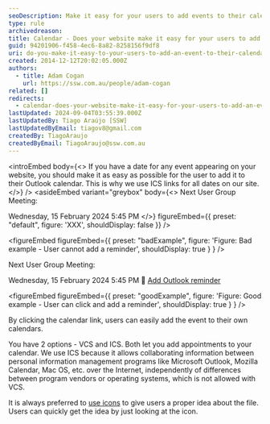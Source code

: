 ```yaml
---
seoDescription: Make it easy for your users to add events to their calendar with ICS links and icons.
type: rule
archivedreason:
title: Calendar - Does your website make it easy for your users to add an event to their calendar?
guid: 94201906-f458-4ec6-8a82-8258156f9df8
uri: do-you-make-it-easy-to-your-users-to-add-an-event-to-their-calendar
created: 2014-12-12T20:02:05.000Z
authors:
  - title: Adam Cogan
    url: https://ssw.com.au/people/adam-cogan
related: []
redirects:
  - calendar-does-your-website-make-it-easy-for-your-users-to-add-an-event-to-their-calendar
lastUpdated: 2024-09-04T03:55:39.000Z
lastUpdatedBy: Tiago Araújo [SSW]
lastUpdatedByEmail: tiagov8@gmail.com
createdBy: TiagoAraujo
createdByEmail: TiagoAraujo@ssw.com.au
---
```


<introEmbed
  body={<>
If you have a date for any event appearing on your website, you should make it as easy as possible for the user to add it to their Outlook calendar. This is why we use ICS links for all dates on our site.
  </>}
/>
<asideEmbed
  variant="greybox"
  body={<>
    Next User Group Meeting:

Wednesday, 15 February 2024 5:45 PM
  </>}
  figureEmbed={{
    preset: "default",
    figure: 'XXX',
    shouldDisplay: false
  }}
/>

<figureEmbed figureEmbed={{
  preset: "badExample",
  figure: 'Figure: Bad example - User cannot add a reminder',
  shouldDisplay: true
} } />

Next User Group Meeting:

Wednesday, 15 February 2024 5:45 PM
📅 [Add Outlook reminder](https://www.w3.org/2002/12/cal/rfc2445.html)

<figureEmbed figureEmbed={{
  preset: "goodExample",
  figure: 'Figure: Good example - User can click and add a reminder',
  shouldDisplay: true
} } />


By clicking the calendar link, users can easily add the event to their own calendars.

You have 2 options - VCS and ICS. Both let you add appointments to your calendar. We use ICS because it allows collaborating information between personal information management programs like Microsoft Outlook, Mozilla Calendar, Mac OS, etc. over the Internet, independently of differences between program vendors or operating systems, which is not allowed with VCS.

It is always preferred to [use icons](/use-icons-to-not-surprise-users) to give users a proper idea about the file. Users can quickly get the idea by just looking at the icon.
